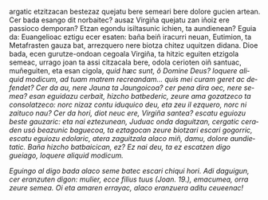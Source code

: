 <noinclude><pagequality level="3" user="Alonmikel" /></noinclude>argatic etzitzacan bestezaz quejatu bere semeari bere dolore gucien artean. Cer bada esango dit norbaitec? ausaz Virgiña quejatu zan iñoiz ere passioco demporan? Etzan egondu isiltasunic ichien, ta aundienean? Eguia da: Euangelioac eztigu ecer esaten: baña beiñ iracurri neuan, Eutimion, ta Metafrasten gauza bat, arrezquero nere biotza chitez uquitzen didana. Dioe bada, ecen gurutze-ondoan cegoala Virgiña, ta hitzic eguiten etzigola semeac, urrago joan ta assi citzacala bere, odola cerioten oiñ santuac, muñeguiten, eta esan cigola, </span><span lang="la"><i>quid hæc sunt, ô Domine Deus? loquere aliquid modicum, ad tuam matrem recreandam... quis mei curam geret ac defendet?<i></span> <span lang="eu">Cer da au, nere Jauna ta Jaungoicoa? cer pena dira oec, nere semea? esan eguidazu cerbait, hizcho batbederic, zeure ama gozatzeco ta consolatzeco: norc nizaz contu iduquico deu, eta zeu il ezquero, norc ni zaituco nau? Cer da hori, diot neuc ere, Virgiña santea? escatu eguiozu beste gauzaric: eta nai eztezunean, Juduac onda daguitzan, cergatic ceraden usó beazunic baguecoa, ta eztagocan zeure biotzari escari gogorric, escatu eguiozu edolaric, atera zaguitzala alaco miñ, damu, dolore aundietatic. Baña hizcho batbaicican, ez? Ez nai deu, ta ez escatzen digo gueiago,</span> <span lang="la"><i>loquere aliquid modicum</i>.</span>

{{aingura|17}}<span lang="eu">Eguingo al digo bada alaco seme batec escari chiqui hori. Adi daguigun, cer eranzuten digon:</span> <span lang="la"><i>mulier, ecce filius tuus<i> </span><cite>(Joan. 19.)</cite>, <span lang="eu">emacumea, orra zeure semea. Oi eta amaren errayac, alaco eranzuera aditu ceueenac!<noinclude><references/></noinclude>
